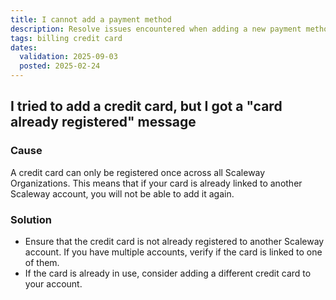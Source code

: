 ```yaml
---
title: I cannot add a payment method
description: Resolve issues encountered when adding a new payment method to your Scaleway account.
tags: billing credit card
dates:
  validation: 2025-09-03
  posted: 2025-02-24
---
```



## I tried to add a credit card, but I got a "card already registered" message

### Cause
A credit card can only be registered once across all Scaleway Organizations. This means that if your card is already linked to another Scaleway account, you will not be able to add it again.

### Solution
- Ensure that the credit card is not already registered to another Scaleway account. If you have multiple accounts, verify if the card is linked to one of them.
- If the card is already in use, consider adding a different credit card to your account.

